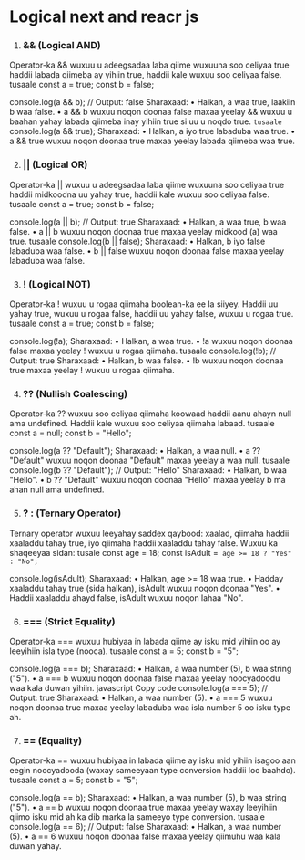 # Logical next and reacr js 
1. ### && (Logical AND)
Operator-ka && wuxuu u adeegsadaa laba qiime wuxuuna soo celiyaa true haddii labada qiimeba ay yihiin true, haddii kale wuxuu soo celiyaa false.
tusaale 
const a = true;
const b = false;

console.log(a && b); // Output: false
Sharaxaad:
•	Halkan, a waa true, laakiin b waa false.
•	a && b wuxuu noqon doonaa false maxaa yeelay && wuxuu u baahan yahay labada qiimeba inay yihiin true si uu u noqdo true.
`tusaale `
console.log(a && true); 
Sharaxaad:
•	Halkan, a iyo true labaduba waa true.
•	a && true wuxuu noqon doonaa true maxaa yeelay labada qiimeba waa true.


2. ###  || (Logical OR)
Operator-ka || wuxuu u adeegsadaa laba qiime wuxuuna soo celiyaa true haddii midkoodna uu yahay true, haddii kale wuxuu soo celiyaa false.
tusaale 
const a = true;
const b = false;

console.log(a || b); // Output: true
Sharaxaad:
•	Halkan, a waa true, b waa false.
•	a || b wuxuu noqon doonaa true maxaa yeelay midkood (a) waa true.
tusaale
console.log(b || false); 
Sharaxaad:
•	Halkan, b iyo false labaduba waa false.
•	b || false wuxuu noqon doonaa false maxaa yeelay labaduba waa false.


3. ###  ! (Logical NOT)
Operator-ka ! wuxuu u rogaa qiimaha boolean-ka ee la siiyey. Haddii uu yahay true, wuxuu u rogaa false, haddii uu yahay false, wuxuu u rogaa true.
tusaale
const a = true;
const b = false;

console.log(!a); 
Sharaxaad:
•	Halkan, a waa true.
•	!a wuxuu noqon doonaa false maxaa yeelay ! wuxuu u rogaa qiimaha.
tusaale
console.log(!b); // Output: true
Sharaxaad:
•	Halkan, b waa false.
•	!b wuxuu noqon doonaa true maxaa yeelay ! wuxuu u rogaa qiimaha.

4. ###  ?? (Nullish Coalescing)
Operator-ka ?? wuxuu soo celiyaa qiimaha koowaad haddii aanu ahayn null ama undefined. Haddii kale wuxuu soo celiyaa qiimaha labaad.
tusaale
const a = null;
const b = "Hello";

console.log(a ?? "Default"); 
Sharaxaad:
•	Halkan, a waa null.
•	a ?? "Default" wuxuu noqon doonaa "Default" maxaa yeelay a waa null.
tusaale 
console.log(b ?? "Default"); // Output: "Hello"
Sharaxaad:
•	Halkan, b waa "Hello".
•	b ?? "Default" wuxuu noqon doonaa "Hello" maxaa yeelay b ma ahan null ama undefined.


5. ###  ? : (Ternary Operator)
Ternary operator wuxuu leeyahay saddex qaybood: xaalad, qiimaha haddii xaaladdu tahay true, iyo qiimaha haddii xaaladdu tahay false. Wuxuu ka shaqeeyaa sidan:
tusale 
const age = 18;
const isAdult =` age >= 18 ? "Yes" : "No";`

console.log(isAdult); 
Sharaxaad:
•	Halkan, age >= 18 waa true.
•	Hadday xaaladdu tahay true (sida halkan), isAdult wuxuu noqon doonaa "Yes".
•	Haddii xaaladdu ahayd false, isAdult wuxuu noqon lahaa "No".

6. ###  === (Strict Equality)
Operator-ka === wuxuu hubiyaa in labada qiime ay isku mid yihiin oo ay leeyihiin isla type (nooca).
tusaale
const a = 5;
const b = "5";

console.log(a === b); 
Sharaxaad:
•	Halkan, a waa number (5), b waa string ("5").
•	a === b wuxuu noqon doonaa false maxaa yeelay noocyadoodu waa kala duwan yihiin.
javascript
Copy code
console.log(a === 5); // Output: true
Sharaxaad:
•	Halkan, a waa number (5).
•	a === 5 wuxuu noqon doonaa true maxaa yeelay labaduba waa isla number 5 oo isku type ah.

7. ###  == (Equality)
Operator-ka == wuxuu hubiyaa in labada qiime ay isku mid yihiin isagoo aan eegin noocyadooda (waxay sameeyaan type conversion haddii loo baahdo).
tusaale
const a = 5;
const b = "5";

console.log(a == b);
Sharaxaad:
•	Halkan, a waa number (5), b waa string ("5").
•	a == b wuxuu noqon doonaa true maxaa yeelay waxay leeyihiin qiimo isku mid ah ka dib marka la sameeyo type conversion.
tusaale
console.log(a == 6); // Output: false
Sharaxaad:
•	Halkan, a waa number (5).
•	a == 6 wuxuu noqon doonaa false maxaa yeelay qiimuhu waa kala duwan yahay.

